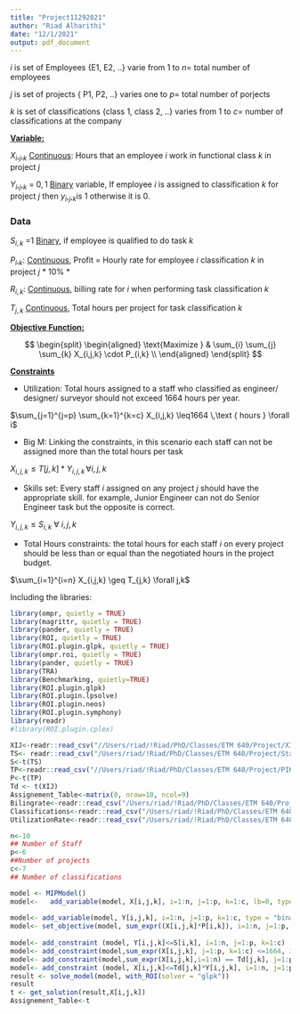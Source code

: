 ```yaml
---
title: "Project11292021"
author: "Riad Alharithi"
date: "12/1/2021"
output: pdf_document
---
```


$i$ is set of Employees {E1, E2, ..} varie from 1 to $n=$ total number of employees

$j$ is set of projects { P1, P2, ..} varies one to $p=$ total number of porjects

$k$ is set of classifications {class 1, class 2, ..} varies from 1 to $c=$ number of classifications at the company

[**Variable:**]{.ul}

$X_i,_j,_k$ [Continuous]{.ul}: Hours that an employee $i$ work in functional class $k$ in project $j$

$Y_i,_j,_k$ = ${0, 1}$ [Binary]{.ul} variable, If employee $i$ is assigned to classification $k$ for project $j$ then $y_i,_j,_k$is 1 otherwise it is 0.

### Data

$S_{i,k}$ =1 [Binary]{.ul}, if employee is qualified to do task $k$

$P_i,_k$: [Continuous]{.ul}, Profit = Hourly rate for employee $i$ classification $k$ in project $j$ \* 10% \*

$R_{i,k}$: [Continuous]{.ul}, billing rate for $i$ when performing task classification $k$

$T_{j,k}$ [Continuous]{.ul}, Total hours per project for task classification $k$

[**Objective Function:**]{.ul}

$$
 \begin{split}
 \begin{aligned}
    \text{Maximize  }   &  \sum_{i} \sum_{j} \sum_{k} X_{i,j,k} \cdot P_{i,k} \\
 \end{aligned}
 \end{split}
$$

[**Constraints**]{.ul}

-   Utilization: Total hours assigned to a staff who classified as engineer/ designer/ surveyor should not exceed 1664 hours per year.

$\sum_{j=1}^{j=p} \sum_{k=1}^{k=c} X_{i,j,k} \leq1664 \,\text { hours } \forall i$

-   Big M: Linking the constraints, in this scenario each staff can not be assigned more than the total hours per task

$X_{i,j,k}\leq T[j,k] * Y_{i,j,k} \,\forall i,j,k$

-   Skills set: Every staff $i$ assigned on any project $j$ should have the appropriate skill.
    for example, Junior Engineer can not do Senior Engineer task but the opposite is correct.

$Y_{i,j,k}\leq S_{i,k}\ \forall\ i, j, k$

-   Total Hours constraints: the total hours for each staff $i$ on every project should be less than or equal than the negotiated hours in the project budget.

$\sum_{i=1}^{i=n} X_{i,j,k} \geq T_{j,k} \forall j,k$

Including the libraries:

```r
library(ompr, quietly = TRUE)
library(magrittr, quietly = TRUE)
library(pander, quietly = TRUE)
library(ROI, quietly = TRUE)
library(ROI.plugin.glpk, quietly = TRUE)
library(ompr.roi, quietly = TRUE)
library(pander, quietly = TRUE)
library(TRA)
library(Benchmarking, quietly=TRUE)
library(ROI.plugin.glpk)
library(ROI.plugin.lpsolve)
library(ROI.plugin.neos)
library(ROI.plugin.symphony)
library(readr)
#library(ROI.plugin.cplex)
```

```r

XIJ<-readr::read_csv("//Users/riad/!Riad/PhD/Classes/ETM 640/Project/XIJ.csv")
TS<- readr::read_csv("/Users/riad/!Riad/PhD/Classes/ETM 640/Project/StaffSKills.csv")
S<-t(TS)
TP<-readr::read_csv("//Users/riad/!Riad/PhD/Classes/ETM 640/Project/PIK.csv")
P<-t(TP)
Td <- t(XIJ)
Assignement_Table<-matrix(0, nrow=10, ncol=9)
Bilingrate<-readr::read_csv("/Users/riad/!Riad/PhD/Classes/ETM 640/Project/BillingRates.csv")
Classifications<-readr::read_csv("/Users/riad/!Riad/PhD/Classes/ETM 640/Project/Classifications.csv")
UtilizationRate<-readr::read_csv("/Users/riad/!Riad/PhD/Classes/ETM 640/Project/UtilizationRate.csv")

n<-10
## Number of Staff
p<-6
##Number of projects
c<-7
## Number of classifications
```

```r
model <- MIPModel() 
model<-   add_variable(model, X[i,j,k], i=1:n, j=1:p, k=1:c, lb=0, type= "continuous")
  
model<- add_variable(model, Y[i,j,k], i=1:n, j=1:p, k=1:c, type = "binary") 
model<- set_objective(model, sum_expr((X[i,j,k]*P[i,k]), i=1:n, j=1:p, k=1:c), "max")
    
model<- add_constraint (model, Y[i,j,k]<=S[i,k], i=1:n, j=1:p, k=1:c)
model<- add_constraint(model,sum_expr(X[i,j,k], j=1:p, k=1:c) <=1664, i=1:n)
model<- add_constraint(model,sum_expr(X[i,j,k],i=1:n) == Td[j,k], j=1:p, k=1:c)
model<- add_constraint (model, X[i,j,k]<=Td[j,k]*Y[i,j,k], i=1:n, j=1:p, k=1:c)
result <- solve_model(model, with_ROI(solver = "glpk"))
result
t <- get_solution(result,X[i,j,k])
Assignement_Table<-t


```

```{}
```
